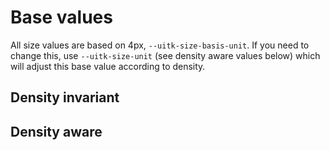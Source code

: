 
<Meta title="Documentation/Styles and Theming/Foundations/Size" />

# Base values

All size values are based on 4px, `--uitk-size-basis-unit`. If you need to change this, use `--uitk-size-unit` (see density aware values below) which will adjust this base value according to density.

## Density invariant

<Canvas>
  <Story name="Density Invariant">
    <DocGrid>
      <SpacingBlock spacingVar="--uitk-size-basis-unit" />
      <SpacingBlock spacingVar="--uitk-size-graphic-small" />
      <SpacingBlock spacingVar="--uitk-size-graphic-medium" />
      <SpacingBlock spacingVar="--uitk-size-graphic-large" />
      <SpacingBlock spacingVar="--uitk-size-sharktooth-width" />
      <SpacingBlock spacingVar="--uitk-size-sharktooth-height" />
    </DocGrid>
  </Story>
</Canvas>

## Density aware

<Canvas>
  <Story name="Density Aware">
    <DocGrid>
      <SpacingBlock spacingVar="--uitk-size-unit" />
      <SpacingBlock spacingVar="--uitk-size-base" />
      <SpacingBlock spacingVar="--uitk-size-adornment" />
      <SpacingBlock spacingVar="--uitk-size-appHeader" />
      <SpacingBlock spacingVar="--uitk-size-bottomBorder" />
      <SpacingBlock spacingVar="--uitk-size-brandBar" />
      <SpacingBlock spacingVar="--uitk-size-formField-top" />
      <SpacingBlock spacingVar="--uitk-size-inlineDivider" />
      <SpacingBlock spacingVar="--uitk-size-logo" />
      <SpacingBlock spacingVar="--uitk-size-pill" />
      <SpacingBlock spacingVar="--uitk-size-selection" />
      <SpacingBlock spacingVar="--uitk-size-stackable" />
      <SpacingBlock spacingVar="--uitk-size-switch" />
      <SpacingBlock spacingVar="--uitk-size-toggleGroupButton" />
      <SpacingBlock spacingVar="--uitk-size-toolbar" />
    </DocGrid>
  </Story>
</Canvas>
